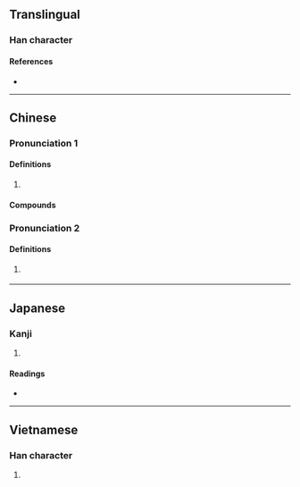 {{character info/new}}
==Translingual==

===Han character===
{{Han char|rn=61|rad=心|as=03|sn=7|four=10333|canj=MYP|ids=⿱下心}}

====References====
* {{Han ref|kx=0376.090|dkj=10317|dj=0702.180|hdz=42269.050|uh=5FD1|ud=24529|bh=CAD7|bd=51927}}

----

==Chinese==
{{zh-forms}}

===Pronunciation 1===
{{zh-pron
|m=tè
|c=tik1
|mn=qz:thiak/tw,xm,zz:thek
|mc=
|oc=y
}}

====Definitions====
{{zh-hanzi}}

# {{zh-only|忐忑}}

====Compounds====
{{zh-der|忑忑忐忐|忐忑不定|忐忑不安|忐忑|忐忐忑忑|忐上忑下}}

===Pronunciation 2===
{{zh-pron
|m=dǎo
}}

====Definitions====
{{zh-hanzi}}

# {{zh-obsolete}} {{zh-only|忐忑|tr=kěngdǎo}}
----

==Japanese==

===Kanji===
{{ja-kanji|grade=|rs=心03}}

# {{defn|lang=ja|sort=心03}}

====Readings====
* {{ja-readings|on=[[とく]] (toku), [[とう]] (tō)|kun=[[むなしい]] (munashii)}}

----

==Vietnamese==

===Han character===
{{vi-readings|rs=心03|hanviet=thắc}}

# {{defn|lang=vi|sort=心03}}